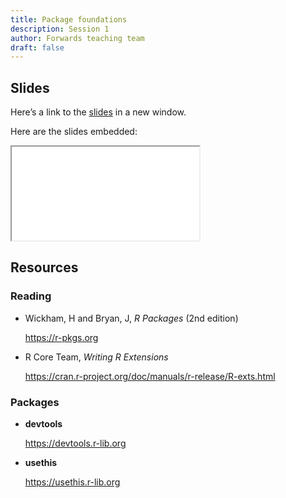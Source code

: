 ```yaml
---
title: Package foundations
description: Session 1
author: Forwards teaching team
draft: false
---
```


## Slides

Here's a link to the [slides](/slides/01-package-foundations/index.qmd){target="_blank"} in a new window. 

Here are the slides embedded:

<iframe class="slide-deck ar16x9" src="/slides/01-package-foundations/index.html" title="01-package-foundations slides">
</iframe>

## Resources

### Reading

- Wickham, H and Bryan, J, _R Packages_ (2nd edition)

  <https://r-pkgs.org>

- R Core Team, _Writing R Extensions_

  <https://cran.r-project.org/doc/manuals/r-release/R-exts.html>

### Packages

- **devtools**

  <https://devtools.r-lib.org>
  
- **usethis**

  <https://usethis.r-lib.org>
